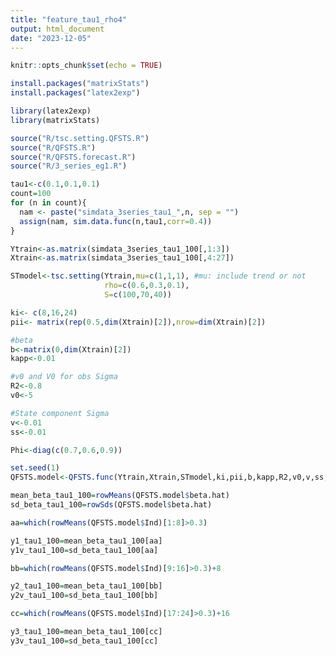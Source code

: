 ```yaml
---
title: "feature_tau1_rho4"
output: html_document
date: "2023-12-05"
---
```


```r
knitr::opts_chunk$set(echo = TRUE)
```

```r
install.packages("matrixStats")
install.packages("latex2exp")

library(latex2exp)
library(matrixStats)
```

```r
source("R/tsc.setting.QFSTS.R")
source("R/QFSTS.R")
source("R/QFSTS.forecast.R")
source("R/3_series_eg1.R")
```

```r
tau1<-c(0.1,0.1,0.1)
count=100
for (n in count){
  nam <- paste("simdata_3series_tau1_",n, sep = "")
  assign(nam, sim.data.func(n,tau1,corr=0.4))
}

Ytrain<-as.matrix(simdata_3series_tau1_100[,1:3])
Xtrain<-as.matrix(simdata_3series_tau1_100[,4:27])
```

```r
STmodel<-tsc.setting(Ytrain,mu=c(1,1,1), #mu: include trend or not
                     rho=c(0.6,0.3,0.1),
                     S=c(100,70,40))
```

```r
ki<- c(8,16,24)
pii<- matrix(rep(0.5,dim(Xtrain)[2]),nrow=dim(Xtrain)[2])

#beta
b<-matrix(0,dim(Xtrain)[2])
kapp<-0.01

#v0 and V0 for obs Sigma
R2<-0.8
v0<-5

#State component Sigma
v<-0.01
ss<-0.01

Phi<-diag(c(0.7,0.6,0.9))
```

```r
set.seed(1)
QFSTS.model<-QFSTS.func(Ytrain,Xtrain,STmodel,ki,pii,b,kapp,R2,v0,v,ss,tau1,Phi,mc=40,burn=10)
```

```r
mean_beta_tau1_100=rowMeans(QFSTS.model$beta.hat)
sd_beta_tau1_100=rowSds(QFSTS.model$beta.hat)

aa=which(rowMeans(QFSTS.model$Ind)[1:8]>0.3)

y1_tau1_100=mean_beta_tau1_100[aa]
y1v_tau1_100=sd_beta_tau1_100[aa]

bb=which(rowMeans(QFSTS.model$Ind)[9:16]>0.3)+8

y2_tau1_100=mean_beta_tau1_100[bb]
y2v_tau1_100=sd_beta_tau1_100[bb]

cc=which(rowMeans(QFSTS.model$Ind)[17:24]>0.3)+16

y3_tau1_100=mean_beta_tau1_100[cc]
y3v_tau1_100=sd_beta_tau1_100[cc]
```

